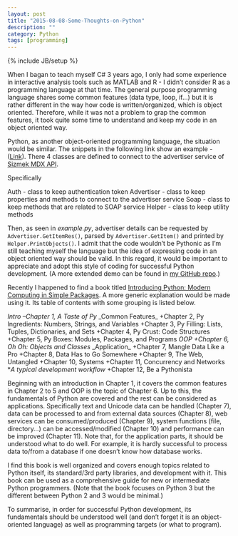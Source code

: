 ```yaml
---
layout: post
title: "2015-08-08-Some-Thoughts-on-Python"
description: ""
category: Python
tags: [programming]
---
```

{% include JB/setup %}

When I bagan to teach myself C# 3 years ago, I only had some experience in interactive analysis tools such as MATLAB and R - I didn't consider R as a programming language at that time. The general purpose programming language shares some common features (data type, loop, if...) but it is rather different in the way how code is written/organized, which is object oriented. Therefore, while it was not a problem to grap the common features, it took quite some time to understand and keep my code in an object oriented way. 

Python, as another object-oriented programming language, the situation would be similar. The snippets in the following link show an example - ([Link](https://bitbucket.org/snippets/jaehyeon-kim/GApK6)). There 4 classes are defined to connect to the advertiser service of [Sizmek MDX API](http://platform.mediamind.com/Eyeblaster.MediaMind.API.Doc/?v=3). 

Specifically

Auth - class to keep authentication token
Advertiser - class to keep properties and methods to connect to the advertiser service
Soap - class to keep methods that are related to SOAP service
Helper - class to keep utility methods

Then, as seen in *example.py*, advertiser details can be requested by `Advertiser.GetItemRes()`, parsed by `Advertiser.GetItem()` and printed by `Helper.PrintObjects()`. I admit that the code wouldn't be Pythonic as I'm still teaching myself the language but the idea of expressing code in an object oriented way should be valid. In this regard, it would be important to appreciate and adopt this style of coding for successful Python development. (A more extended demo can be found in [my GitHub repo](https://github.com/jaehyeon-kim/sizmek_demo).)

Recently I happened to find a book titled [Introducing Python: Modern Computing in Simple Packages]( http://shop.oreilly.com/product/0636920028659.do). A more generic explanation would be made using it. Its table of contents with some grouping is listed below.

*_Intro_
    --Chapter 1, A Taste of Py
*_Common Features_
    +Chapter 2, Py Ingredients: Numbers, Strings, and Variables
    +Chapter 3, Py Filling: Lists, Tuples, Dictionaries, and Sets
    +Chapter 4, Py Crust: Code Structures
    +Chapter 5, Py Boxes: Modules, Packages, and Programs
*_OOP_
    +Chapter 6, Oh Oh: Objects and Classes
*_Application_
    +Chapter 7, Mangle Data Like a Pro
    +Chapter 8, Data Has to Go Somewhere
    +Chapter 9, The Web, Untangled
    +Chapter 10, Systems
    +Chapter 11, Concurrency and Networks
*_A typical development workflow_
    +Chapter 12, Be a Pythonista

Beginning with an introduction in Chapter 1, it covers the common features in Chapter 2 to 5 and OOP is the topic of Chapter 6. Up to this, the fundamentals of Python are covered and the rest can be considered as applications. Specifically text and Unicode data can be handled (Chapter 7), data can be processed to and from external data sources (Chapter 8), web services can be consumed/produced (Chapter 9), system functions (file, directory...) can be accessed/modified (Chapter 10) and performance can be improved (Chapter 11).  Note that, for the application parts, it should be understood what to do well. For example, it is hardly successful to process data to/from a database if one doesn't know how database works.

I find this book is well organized and covers enough topics related to Python itself, its standard/3rd party libraries, and development with it. This book can be used as a comprehensive guide for new or intermediate Python programmers. (Note that the book focuses on Python 3 but the different between Python 2 and 3 would be minimal.)

To summarise, in order for successful Python development, its fundamentals should be understood well (and don't forget it is an object-oriented language) as well as programming targets (or what to program).